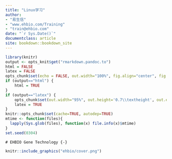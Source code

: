 ```yaml
--- 
title: "Linux学习"
author: 
- "易生信"
- "www.ehbio.com/Training"
- "train@ehbio.com"
date: "`r Sys.Date()`"
documentclass: article
site: bookdown::bookdown_site
---
```


```r
library(knitr)
output <- opts_knit$get("rmarkdown.pandoc.to")
html = FALSE
latex = FALSE
opts_chunk$set(echo = FALSE, out.width="100%", fig.align="center", fig.show="hold", warning=FALSE, message=FALSE)
if (output=="html") {
	html = TRUE
}
if (output=="latex") {
	opts_chunk$set(out.width="95%", out.height='0.7\\textheight', out.extra='keepaspectratio=true', fig.pos='H')
	latex = TRUE
}
knitr::opts_chunk$set(cache=TRUE, autodep=TRUE)
mtime <- function(files){
  lapply(Sys.glob(files), function(x) file.info(x)$mtime)
}
set.seed(0304)
```

```asis

# EHBIO Gene Technology {-}

```

```r
knitr::include_graphics("ehbio/cover.png")

```

